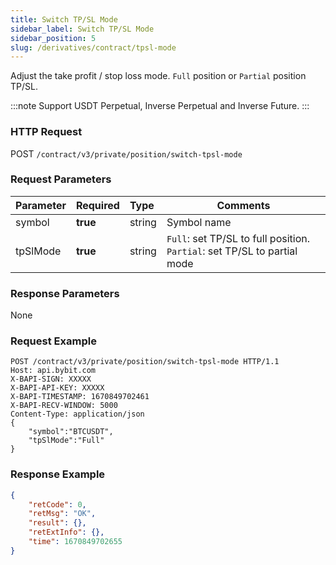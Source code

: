 ```yaml
---
title: Switch TP/SL Mode
sidebar_label: Switch TP/SL Mode
sidebar_position: 5
slug: /derivatives/contract/tpsl-mode
---
```



Adjust the take profit / stop loss mode. `Full` position or `Partial` position TP/SL.

:::note
Support USDT Perpetual, Inverse Perpetual and Inverse Future.
:::

### HTTP Request
POST `/contract/v3/private/position/switch-tpsl-mode`

### Request Parameters
| Parameter | Required | Type | Comments|
|:----- |:-------|:-----|------ |
|symbol |**true** |string |Symbol name |
|tpSlMode |**true** |string |`Full`: set TP/SL to full position. `Partial`: set TP/SL to partial mode |

### Response Parameters
None

### Request Example

```http
POST /contract/v3/private/position/switch-tpsl-mode HTTP/1.1
Host: api.bybit.com
X-BAPI-SIGN: XXXXX
X-BAPI-API-KEY: XXXXX
X-BAPI-TIMESTAMP: 1670849702461
X-BAPI-RECV-WINDOW: 5000
Content-Type: application/json
{
    "symbol":"BTCUSDT",
    "tpSlMode":"Full"
}
```

### Response Example

```json
{
    "retCode": 0,
    "retMsg": "OK",
    "result": {},
    "retExtInfo": {},
    "time": 1670849702655
}
```